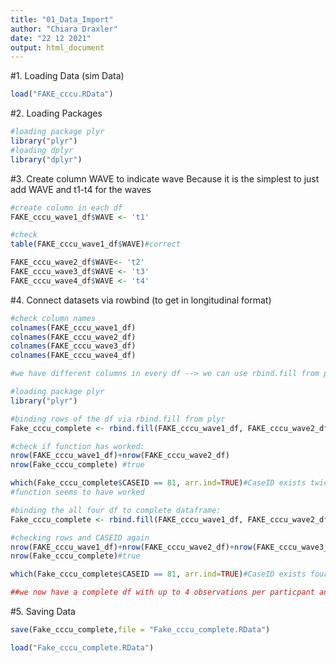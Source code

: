 ```yaml
---
title: "01_Data_Import"
author: "Chiara Draxler"
date: "22 12 2021"
output: html_document
---
```


#1. Loading Data (sim Data)
```r
load("FAKE_cccu.RData")
```

#2. Loading Packages
```r
#loading package plyr
library("plyr")
#loading dplyr
library("dplyr")
```
#3. Create column WAVE to indicate wave
Because it is the simplest to just add WAVE and t1-t4 for the waves 

```r
#create column in each df
FAKE_cccu_wave1_df$WAVE <- 't1'

#check
table(FAKE_cccu_wave1_df$WAVE)#correct

FAKE_cccu_wave2_df$WAVE<- 't2'
FAKE_cccu_wave3_df$WAVE <- 't3'
FAKE_cccu_wave4_df$WAVE <- 't4'


```

#4. Connect datasets via rowbind (to get in longitudinal format)
```r
#check column names
colnames(FAKE_cccu_wave1_df)
colnames(FAKE_cccu_wave2_df)
colnames(FAKE_cccu_wave3_df)
colnames(FAKE_cccu_wave4_df)

#we have different columns in every df --> we can use rbind.fill from plyr, which works as follows:  "If a column exists in both data frames, it is row binded as usual. However, if a column is missing in one of the two data frames, the empty cells are replaced by NA" (https://statisticsglobe.com/rbind-in-r-example-vector-data-frame-fill-columns/)

#loading package plyr
library("plyr")

#binding rows of the df via rbind.fill from plyr
Fake_cccu_complete <- rbind.fill(FAKE_cccu_wave1_df, FAKE_cccu_wave2_df)

#check if function has worked:
nrow(FAKE_cccu_wave1_df)+nrow(FAKE_cccu_wave2_df)
nrow(Fake_cccu_complete) #true

which(Fake_cccu_complete$CASEID == 81, arr.ind=TRUE)#CaseID exists twice
#function seems to have worked

#binding the all four df to complete dataframe:
Fake_cccu_complete <- rbind.fill(FAKE_cccu_wave1_df, FAKE_cccu_wave2_df, FAKE_cccu_wave3_df, FAKE_cccu_wave4_df)

#checking rows and CASEID again
nrow(FAKE_cccu_wave1_df)+nrow(FAKE_cccu_wave2_df)+nrow(FAKE_cccu_wave3_df)+nrow(FAKE_cccu_wave4_df)
nrow(Fake_cccu_complete)#true

which(Fake_cccu_complete$CASEID == 81, arr.ind=TRUE)#CaseID exists four times!

##we now have a complete df with up to 4 observations per particpant and binded columns (or new columns, if they did not exist before)
```
#5. Saving Data
```r
save(Fake_cccu_complete,file = "Fake_cccu_complete.RData")

load("Fake_cccu_complete.RData")
```


